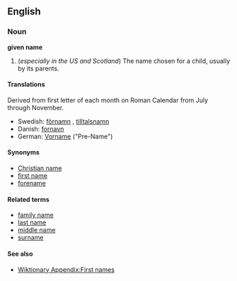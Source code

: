 ==English==
===Noun===
'''given name'''

#(''especially in the US and Scotland'') The name chosen for a child, usually by its parents.

====Translations====
{{top}}
Derived from first letter of each month on Roman Calendar from July through November.
{{mid}}
*Swedish: [[förnamn]] {{n}}, [[tilltalsnamn]] {{n}}
*Danish: [[fornavn]]
*German: [[Vorname]] ("Pre-Name")

====Synonyms====
*[[Christian name]]
*[[first name]]
*[[forename]]

====Related terms====
*[[family name]]
*[[last name]]
*[[middle name]]
*[[surname]]

====See also====
* [[Wiktionary Appendix:First names]]
